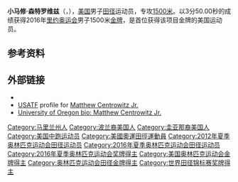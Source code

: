 {{Infobox sportsperson
| honorific_prefix          = 
| name                      = 马修·森特罗维兹<br />Matthew Centrowitz
| honorific_suffix          = 
| image                     = Matthew Centrowitz Daegu 2011.jpg
| image_size                = 
| alt                       = 
| caption                   = 
| headercolor               = 
| textcolor                 = 
| real_name                 = 
| native_name               = 
| native_name_lang          = 
| romanizedname             = 
| english_name              = 
| birth_name                = 
| nickname                  = 
| nationality               = {{USA}}
| national_team             = {{USA}}
| ethnicity                 = 
| hometown                  = {{USA}}馬里蘭州安納波利斯
| citizenship               = 
| birth_date                = {{Birth date and age|year=1989|month=10|day=18}}
| birth_place               = {{USA}}馬里蘭州Beltsville
| death_date                = 
| death_place               = 
| resting_place             = 
| resting_place_coordinates = 
| monuments                 = 
| residence                 = {{USA}}俄勒岡州雷恩縣尤金
| education                 = 俄勒岡大學
| alma_mater                = Broadneck High School<br />俄勒岡大學
| occupation                = 
| years_active              = 2004 -
| employer                  = 
| agent                     = 
| height                    = {{height|ft=5|in=8}}
| weight                    = {{weight|lb=133}}
| spouse                    = 
| life_partner              = 
| other_interests           = 
| website                   = 
| module                    = 
| country                   = {{USA}}
| sport                     = 田徑
| disability                = 
| disability_class          = 
| rank                      = 
| event                     = 短跑、中長跑、長跑
| universityteam            = 
| collegeteam               = 
| league                    = 
| league_type               = 
| club                      = 
| team                      = 
| turnedpro                 = 
| partner                   = 
| former_partner            = 
| coach                     = Alberto Salazar
| retired                   = 
| coaching                  = 
| module2                   = 
| worlds                    = 
{{ubl
|'''2008年世界青年田徑錦標賽'''：5000公尺第11名
|'''2011年世界田徑錦標賽'''：1500公尺第3名
|'''2012年世界室內田徑錦標賽'''：1500公尺第7名
|'''2012年IAAF鑽石聯賽倫敦站'''：800公尺第11名
|'''2013年世界田徑錦標賽'''：1500公尺第2名
|'''2014年IAAF鑽石聯賽奧斯陸站'''：1英里第8名
|'''2014年IAAF鑽石聯賽伯明罕站'''：1英里第9名
|'''2015年IAAF鑽石聯賽紐約站'''：800公尺第4名
|'''2015年IAAF鑽石聯賽洛桑站'''：800公尺第9名
|'''2015年IAAF鑽石聯賽倫敦站'''：1英里第2名
|'''2015年世界田徑錦標賽'''：1500公尺第8名
|'''2016年世界室內田徑錦標賽'''：1500公尺第1名
|'''2016年IAAF鑽石聯賽洛桑站'''：1000公尺第6名
}}
| regionals                 = 
{{ubl
|'''2007年泛美青年田徑錦標賽'''：1500公尺第一名
}}
| nationals                 = 
{{ubl
|'''2011年美國室外田徑錦標賽'''：1500公尺第一名
|'''2012年美國室內田徑錦標賽'''：1500公尺第二名
|'''2012年美國室外田徑錦標賽'''：1500公尺第二名
|'''2013年Prefontaine經典賽'''：1英里第十名
|'''2013年美國室外田徑錦標賽'''：1500公尺第一名
|'''2014年美國田徑5公里錦標賽'''：5公里第七名
|'''2015年Prefontaine經典賽'''：1英里第二名
|'''2015年美國室外田徑錦標賽'''：1500公尺第一名
}}
| olympics                  = 
{{ubl
|'''2012年夏季奧林匹克運動會'''：1500公尺第四名
|'''2016年夏季奧林匹克運動會'''：1500公尺第一名
}}
| paralympics               = 
| highestranking            = 
| pb                        = 
{{ubl
|'''400公尺'''：51.38秒 （2006年）
|'''800公尺'''：1分44.62秒 （2015年）
|'''1000公尺'''：2分16.67秒 （2016年）
|'''1500公尺'''：3分30.40秒 （2015年）
|'''1600公尺'''：4分04.09秒 （2007年）
|'''1英里'''：3分50.53秒 （2014年）
|'''3000公尺'''：7分40.74秒 （2016年）
|'''3200公尺'''：9分13.68秒 （2006年）
|'''2英里'''：8分21.07秒 （2017年）
|'''5000公尺'''：13分20.06秒 （2014年）
|'''5公里'''：14分03.2秒 （2014年）
|'''10公里'''：30分05秒 （2011年）
}}
| medaltemplates            = 
{{MedalCountry|{{USA}}}}
{{MedalSport|男子田徑}}
{{MedalCompetition|泛美青年田徑錦標賽}}
{{MedalGold|2007年巴西聖保羅|1500公尺}}
{{MedalCompetition|世界田徑錦標賽}}
{{MedalBronze|2011年韓國大邱廣域市|1500公尺}}
{{MedalSilver|2013年俄羅斯莫斯科|1500公尺}}
{{MedalCompetition|Prefontaine經典賽}}
{{MedalSilver|2015年美國奧勒岡州雷恩縣尤金|1英里}}
{{MedalCompetition|IAAF鑽石聯賽倫敦站}}
{{MedalSilver|2015年英國英格蘭倫敦|1英里}}
{{MedalCompetition|世界室內田徑錦標賽}}
{{MedalGold|2016年美國俄勒岡州波特蘭|1500公尺}}
{{MedalCompetition|夏季奧林匹克運動會}}
{{MedalGold|2016年巴西里約熱內盧|1500公尺}}
| show-medals               = 
| module3                   = 
| updated                   = 2016年11月13日
}}
'''小马修·森特罗维兹'''（{{lang-en|Matthew Centrowitz Jr.}}，{{bd|1989年|10月18日||}}），[[美国|美国]]男子[[田径|田径]]运动员，专攻[[1500米|1500米]]。以3分50.00秒的成绩获得2016年[[里约奥运会|里约奥运会]]男子1500米[[金牌|金牌]]，是首位获得该项目金牌的美国运动员。

== 参考资料 ==
{{Reflist}}

== 外部链接 ==
* {{IAAF name|id=228630}}
* [[USATF|USATF]] profile for [https://web.archive.org/web/20111208232959/http://www.usatf.org/athletes/bios/Centrowitz_Matthew.asp Matthew Centrowitz Jr.]
* [http://www.goducks.com/ViewArticle.dbml?DB_OEM_ID=500&ATCLID=925196 University of Oregon bio:  Matthew Centrowitz Jr.] {{Wayback|url=http://www.goducks.com/ViewArticle.dbml?DB_OEM_ID=500&ATCLID=925196 |date=20160617153417 }}

{{奥林匹克运动会田径比赛男子1500米冠军}}
{{世界室内田径锦标赛男子1500米冠军}}

{{Authority control}}
{{DEFAULTSORT:Centrowitz, Matthew Jr.}}
[[Category:马里兰州人|Category:马里兰州人]]
[[Category:波兰裔美国人|Category:波兰裔美国人]]
[[Category:圭亚那裔美国人|Category:圭亚那裔美国人]]
[[Category:美国中跑运动员|Category:美国中跑运动员]]
[[Category:美國奧運田徑運動員|Category:美國奧運田徑運動員]]
[[Category:2012年夏季奥林匹克运动会田径运动员|Category:2012年夏季奥林匹克运动会田径运动员]]
[[Category:2016年夏季奥林匹克运动会田径运动员|Category:2016年夏季奥林匹克运动会田径运动员]]
[[Category:2016年夏季奥林匹克运动会奖牌得主|Category:2016年夏季奥林匹克运动会奖牌得主]]
[[Category:美国奥林匹克运动会金牌得主|Category:美国奥林匹克运动会金牌得主]]
[[Category:奥林匹克运动会田径金牌得主|Category:奥林匹克运动会田径金牌得主]]
[[Category:世界田径锦标赛奖牌得主|Category:世界田径锦标赛奖牌得主]]
